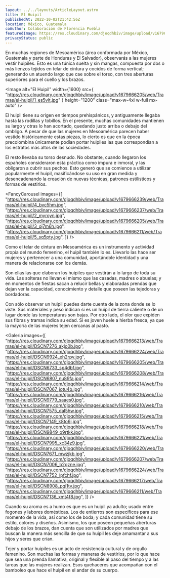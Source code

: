 ```yaml
---
layout: ../../layouts/ArticleLayout.astro
title: El Huipil
publishedAt: 2022-10-02T21:42:56Z
location: México, Guatemala
coAuthor: Colaboración de Florencia Puebla
featuredImage: https://res.cloudinary.com/djoqdhbiv/image/upload/v1679666237/web/Tramas/el-huipil/2_myroyn.jpg
privacyStatus: public
---
```



En muchas regiones de Mesoamérica (área conformada por México,
Guatemala y parte de Honduras y El Salvador), observarás a las mujeres
vestir huipiles. Esto es una túnica suelta y sin mangas, compuesta por
dos o más lienzos tejidos en telar de cintura y cocidos de forma
vertical; generando un atuendo largo que cae sobre el torso, con tres
aberturas superiores para el cuello y los brazos.

<Image
  alt="El Huipil"
  width={1600}
  src={
    "https://res.cloudinary.com/djoqdhbiv/image/upload/v1679666205/web/Tramas/el-huipil/1_es5vlt.jpg"
  }
  height="1200"
  class="max-w-4xl w-full mx-auto"
/>

El huipil tiene su origen en tiempos prehispánicos, y antiguamente
llegaba hasta las rodillas y tobillos. En el presente, muchas
comunidades mantienen su largo y otras lo han acortado, quedando justo
arriba o debajo del ombligo. A pesar de que las mujeres en Mesoamérica
parecen haber vestido históricamente estas piezas, lo cierto es que en
la época precolombina únicamente podían portar huipiles las que
correspondían a los estratos más altos de las sociedades.

El resto llevaba su torso desnudo. No obstante, cuando llegaron los
españoles consideraron esta práctica como impura e inmoral, y las
obligaron a cubrir sus pechos. Esto generó que se comience a utilizar
popularmente el huipil, masificándose su uso en gran medida y
desencadenando la creación de nuevas técnicas, patrones estilísticos y
formas de vestirlos.

<FancyCarousel
  images={[
    "https://res.cloudinary.com/djoqdhbiv/image/upload/v1679666239/web/Tramas/el-huipil/4_bvc5hm.jpg",
    "https://res.cloudinary.com/djoqdhbiv/image/upload/v1679666237/web/Tramas/el-huipil/2_myroyn.jpg",
    "https://res.cloudinary.com/djoqdhbiv/image/upload/v1679666205/web/Tramas/el-huipil/3_oj7m6h.jpg",
    "https://res.cloudinary.com/djoqdhbiv/image/upload/v1679666211/web/Tramas/el-huipil/5_sq5pty.jpg",
  ]}
/>

Como el telar de cintura en Mesoamérica es un instrumento y actividad propia del mundo femenino, el huipil también lo es. Llevarlo las hace ser mujeres y pertenecer a una comunidad, aportándole identidad y una manera de relacionarse con los demás.

Son ellas las que elaboran los huipiles que vestirán a lo largo de toda su vida. Las solteras no llevan el mismo que las casadas, madres o abuelas; y en momentos de fiestas sacan a relucir bellas y elaboradas prendas que dejan ver la capacidad, conocimiento y detalle que poseen las tejedoras y bordadoras.

Con sólo observar un huipil puedes darte cuenta de la zona donde se lo viste. Sus materiales y peso indican si es un huipil de tierra caliente o de un lugar donde las temperaturas son bajas. Por otro lado, el olor que expiden sus fibras y tramas indica su edad. Si es joven huele a hierba fresca, ya que la mayoría de las mujeres tejen cercanas al pasto.

<Galeria
  images={[
    "https://res.cloudinary.com/djoqdhbiv/image/upload/v1679666213/web/Tramas/el-huipil/DSCN7276_akjo0b.jpg",
    "https://res.cloudinary.com/djoqdhbiv/image/upload/v1679666224/web/Tramas/el-huipil/DSCN9924_eh2rpv.jpg",
    "https://res.cloudinary.com/djoqdhbiv/image/upload/v1679666205/web/Tramas/el-huipil/DSCN6733_sp4dbf.jpg",
    "https://res.cloudinary.com/djoqdhbiv/image/upload/v1679666208/web/Tramas/el-huipil/DSCN6807_nu89fa.jpg",
    "https://res.cloudinary.com/djoqdhbiv/image/upload/v1679666214/web/Tramas/el-huipil/DSCN7067_jotu4b.jpg",
    "https://res.cloudinary.com/djoqdhbiv/image/upload/v1679666216/web/Tramas/el-huipil/DSCN9779_saaes0.jpg",
    "https://res.cloudinary.com/djoqdhbiv/image/upload/v1679666210/web/Tramas/el-huipil/DSCN7575_dal5hw.jpg",
    "https://res.cloudinary.com/djoqdhbiv/image/upload/v1679666215/web/Tramas/el-huipil/DSCN7149_k8to6j.jpg",
    "https://res.cloudinary.com/djoqdhbiv/image/upload/v1679666218/web/Tramas/el-huipil/DSCN9849_o9rtkk.jpg",
    "https://res.cloudinary.com/djoqdhbiv/image/upload/v1679666221/web/Tramas/el-huipil/DSCN7995_xc34z9.jpg",
    "https://res.cloudinary.com/djoqdhbiv/image/upload/v1679666220/web/Tramas/el-huipil/DSCN7671_mwzjkb.jpg",
    "https://res.cloudinary.com/djoqdhbiv/image/upload/v1679666207/web/Tramas/el-huipil/DSCN7006_b2gzne.jpg",
    "https://res.cloudinary.com/djoqdhbiv/image/upload/v1679666224/web/Tramas/el-huipil/DSCN7752_lpfchf.jpg",
    "https://res.cloudinary.com/djoqdhbiv/image/upload/v1679666217/web/Tramas/el-huipil/DSCN8908_pqi1tv.jpg",
    "https://res.cloudinary.com/djoqdhbiv/image/upload/v1679666211/web/Tramas/el-huipil/DSCN7136_xmt4f8.jpg",
  ]}
/>

Cuando su aroma es a humo es que es un huipil ya adulto; usado entre fogones y labores domésticas. Los de entierros son específicos para ese momento de la vida, así como los de boda; y cada comunidad tiene su estilo, colores y diseños. Asimismo, los que poseen pequeñas aberturas debajo de los brazos, dan cuenta que son utilizados por madres que buscan la manera más sencilla de que su huipil les deje amamantar a sus hijos y seres que crían.

Tejer y portar huipiles es un acto de resistencia cultural y de orgullo femenino. Son muchas las formas y maneras de vestirlos, por lo que hace que sea una prenda llamativa, original y flexible al paso del tiempo y a las tareas que las mujeres realizan. Esos quehaceres que acompañan con el bamboleo que hace el huipil en el andar de su cuerpo.
